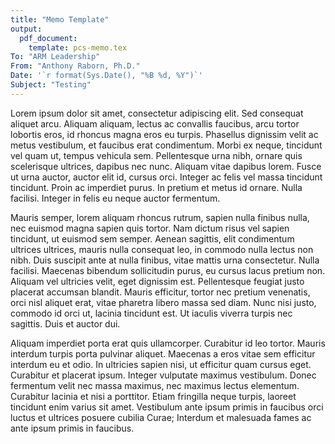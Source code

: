 ```yaml
---
title: "Memo Template"
output: 
  pdf_document:
    template: pcs-memo.tex
To: "ARM Leadership"
From: "Anthony Raborn, Ph.D."
Date: '`r format(Sys.Date(), "%B %d, %Y")`'
Subject: "Testing"
---
```


Lorem ipsum dolor sit amet, consectetur adipiscing elit. Sed consequat aliquet arcu. Aliquam aliquam, lectus ac convallis faucibus, arcu tortor lobortis eros, id rhoncus magna eros eu turpis. Phasellus dignissim velit ac metus vestibulum, et faucibus erat condimentum. Morbi ex neque, tincidunt vel quam ut, tempus vehicula sem. Pellentesque urna nibh, ornare quis scelerisque ultrices, dapibus nec nunc. Aliquam vitae dapibus lorem. Fusce ut urna auctor, auctor elit id, cursus orci. Integer ac felis vel massa tincidunt tincidunt. Proin ac imperdiet purus. In pretium et metus id ornare. Nulla facilisi. Integer in felis eu neque auctor fermentum.

Mauris semper, lorem aliquam rhoncus rutrum, sapien nulla finibus nulla, nec euismod magna sapien quis tortor. Nam dictum risus vel sapien tincidunt, ut euismod sem semper. Aenean sagittis, elit condimentum ultrices ultrices, mauris nulla consequat leo, in commodo nulla lectus non nibh. Duis suscipit ante at nulla finibus, vitae mattis urna consectetur. Nulla facilisi. Maecenas bibendum sollicitudin purus, eu cursus lacus pretium non. Aliquam vel ultricies velit, eget dignissim est. Pellentesque feugiat justo placerat accumsan blandit. Mauris efficitur, tortor nec pretium venenatis, orci nisl aliquet erat, vitae pharetra libero massa sed diam. Nunc nisi justo, commodo id orci ut, lacinia tincidunt est. Ut iaculis viverra turpis nec sagittis. Duis et auctor dui.

Aliquam imperdiet porta erat quis ullamcorper. Curabitur id leo tortor. Mauris interdum turpis porta pulvinar aliquet. Maecenas a eros vitae sem efficitur interdum eu et odio. In ultricies sapien nisi, ut efficitur quam cursus eget. Curabitur et placerat ipsum. Integer vulputate maximus vestibulum. Donec fermentum velit nec massa maximus, nec maximus lectus elementum. Curabitur lacinia et nisi a porttitor. Etiam fringilla neque turpis, laoreet tincidunt enim varius sit amet. Vestibulum ante ipsum primis in faucibus orci luctus et ultrices posuere cubilia Curae; Interdum et malesuada fames ac ante ipsum primis in faucibus.

